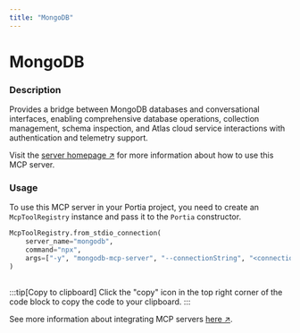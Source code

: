 ```yaml
---
title: "MongoDB"
---
```

<!-- WARNING: This file is auto-generated by generate_tool_docs.py. Do not edit manually. -->


# MongoDB

### Description

Provides a bridge between MongoDB databases and conversational interfaces, enabling comprehensive database operations, collection management, schema inspection, and Atlas cloud service interactions with authentication and telemetry support.

Visit the [server homepage ↗](https://github.com/mongodb-js/mongodb-mcp-server) for more information about how to use this MCP server.

### Usage

To use this MCP server in your Portia project, you need to create an `McpToolRegistry` instance and pass it to the `Portia` constructor.

```python
McpToolRegistry.from_stdio_connection(
    server_name="mongodb",
    command="npx",
    args=["-y", "mongodb-mcp-server", "--connectionString", "<connection_string>"],
)
                    
```

:::tip[Copy to clipboard]
Click the "copy" icon in the top right corner of the code block to copy the code to your clipboard.
:::

See more information about integrating MCP servers [here ↗](/mcp-servers).

